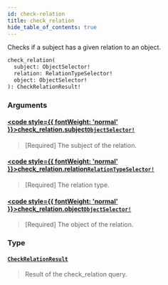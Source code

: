 ```yaml
---
id: check-relation
title: check_relation
hide_table_of_contents: true
---
```








Checks if a subject has a given relation to an object.

```graphql
check_relation(
  subject: ObjectSelector!
  relation: RelationTypeSelector!
  object: ObjectSelector!
): CheckRelationResult!
```


### Arguments

#### [<code style={{ fontWeight: 'normal' }}>check_relation.<b>subject</b></code>](#)<Bullet />[`ObjectSelector!`](/docs/directory-api-reference/schema/objects/inputs/object-selector) <Badge class="secondary" text="non-null"/> <Badge class="secondary" text="input"/> <Badge class="secondary" text="objects"/>
> [Required] The subject of the relation.
> 

#### [<code style={{ fontWeight: 'normal' }}>check_relation.<b>relation</b></code>](#)<Bullet />[`RelationTypeSelector!`](/docs/directory-api-reference/schema/relation-types/inputs/relation-type-selector) <Badge class="secondary" text="non-null"/> <Badge class="secondary" text="input"/> <Badge class="secondary" text="relation-types"/>
> [Required] The relation type.
> 

#### [<code style={{ fontWeight: 'normal' }}>check_relation.<b>object</b></code>](#)<Bullet />[`ObjectSelector!`](/docs/directory-api-reference/schema/objects/inputs/object-selector) <Badge class="secondary" text="non-null"/> <Badge class="secondary" text="input"/> <Badge class="secondary" text="objects"/>
> [Required] The object of the relation.
> 

### Type

#### [`CheckRelationResult`](/docs/directory-api-reference/schema/relations/objects/check-relation-result) <Badge class="secondary" text="object"/> <Badge class="secondary" text="relations"/>
> Result of the check_relation query.
> 





